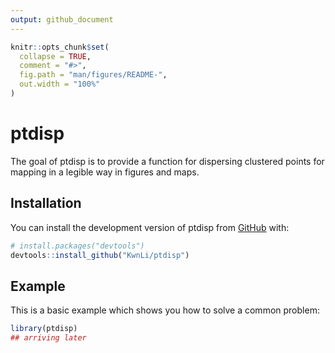 ```yaml
---
output: github_document
---
```


<!-- README.md is generated from README.Rmd. Please edit that file -->

```r
knitr::opts_chunk$set(
  collapse = TRUE,
  comment = "#>",
  fig.path = "man/figures/README-",
  out.width = "100%"
)
```

# ptdisp

<!-- badges: start -->
<!-- badges: end -->

The goal of ptdisp is to provide a function for dispersing clustered points for mapping in a legible way in figures and maps.

## Installation

You can install the development version of ptdisp from [GitHub](https://github.com/) with:

``` r
# install.packages("devtools")
devtools::install_github("KwnLi/ptdisp")
```

## Example

This is a basic example which shows you how to solve a common problem:

```r
library(ptdisp)
## arriving later
```

